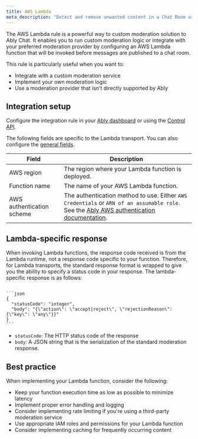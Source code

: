 ```yaml
---
title: AWS Lambda
meta_description: "Detect and remove unwanted content in a Chat Room using AWS Lambda."
---
```


The AWS Lambda rule is a powerful way to custom moderation solution to Ably Chat. It enables you to run custom moderation logic or integrate with your preferred moderation provider by configuring an AWS Lambda function that will be invoked before messages are published to a chat room.

This rule is particularly useful when you want to:

* Integrate with a custom moderation service
* Implement your own moderation logic
* Use a moderation provider that isn't directly supported by Ably

## Integration setup <a id="setup"/>

Configure the integration rule in your [Ably dashboard](https://ably.com/accounts/any/apps/any/integrations) or using the [Control API](/docs/platform/account/control-api).

The following fields are specific to the Lambda transport. You can also configure the [general fields](/docs/chat/moderation/custom#configuration).

| Field | Description |
| ----- | ----------- |
| AWS region | The region where your Lambda function is deployed. |
| Function name | The name of your AWS Lambda function. |
| AWS authentication scheme | The authentication method to use. Either `AWS Credentials` or `ARN of an assumable role`. See the [Ably AWS authentication documentation](docs/integrations/webhooks/lambda#aws-authentication). |


## Lambda-specific response <a id="lambda-response"/>

When invoking Lambda functions, the response code received is from the Lambda runtime, not a response code specific to your function. Therefore, for Lambda transports, the standard response format is wrapped to give you the ability to specify a status code in your response. The lambda-specific response is as follows:

<Code>
```json
{
  "statusCode": "integer",
  "body": "{\"action\": \"accept|reject\", \"rejectionReason\": {\"key\": \"any\"}}"
}
```
</Code>

* `statusCode`: The HTTP status code of the response
* `body`: A JSON string that is the serialization of the standard moderation response.

## Best practice <a id="best-practice"/>

When implementing your Lambda function, consider the following:

* Keep your function execution time as low as possible to minimize latency
* Implement proper error handling and logging
* Consider implementing rate limiting if you're using a third-party moderation service
* Use appropriate IAM roles and permissions for your Lambda function
* Consider implementing caching for frequently occurring content
